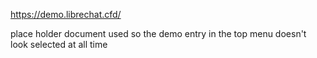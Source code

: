 https://demo.librechat.cfd/

place holder document used so the demo entry in the top menu doesn't look selected at all time